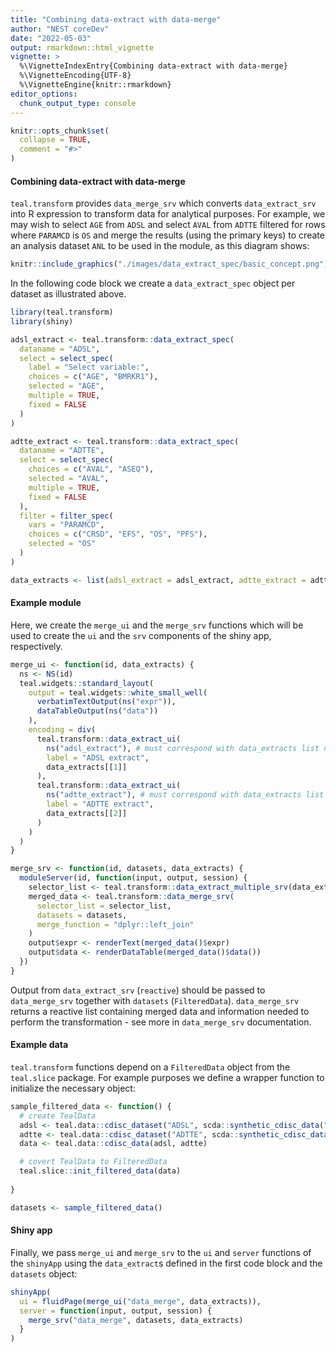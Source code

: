 ```yaml
---
title: "Combining data-extract with data-merge"
author: "NEST coreDev"
date: "2022-05-03"
output: rmarkdown::html_vignette
vignette: >
  %\VignetteIndexEntry{Combining data-extract with data-merge}
  %\VignetteEncoding{UTF-8}
  %\VignetteEngine{knitr::rmarkdown}
editor_options:
  chunk_output_type: console
---
```


```r
knitr::opts_chunk$set(
  collapse = TRUE,
  comment = "#>"
)
```

#### Combining data-extract with data-merge

`teal.transform` provides `data_merge_srv` which converts `data_extract_srv` into R expression to transform data 
for analytical purposes. For example, we may wish to select `AGE` from `ADSL` and select `AVAL` from `ADTTE` filtered 
for rows where `PARAMCD` is `OS` and merge the results (using the primary keys) to create an analysis dataset 
`ANL` to be used in the module, as this diagram shows:

```r
knitr::include_graphics("./images/data_extract_spec/basic_concept.png")
```

In the following code block we create a `data_extract_spec` object per dataset as illustrated above. 

```r
library(teal.transform)
library(shiny)

adsl_extract <- teal.transform::data_extract_spec(
  dataname = "ADSL",
  select = select_spec(
    label = "Select variable:",
    choices = c("AGE", "BMRKR1"),
    selected = "AGE",
    multiple = TRUE,
    fixed = FALSE
  )
)

adtte_extract <- teal.transform::data_extract_spec(
  dataname = "ADTTE",
  select = select_spec(
    choices = c("AVAL", "ASEQ"),
    selected = "AVAL",
    multiple = TRUE,
    fixed = FALSE
  ),
  filter = filter_spec(
    vars = "PARAMCD",
    choices = c("CRSD", "EFS", "OS", "PFS"),
    selected = "OS"
  )
)

data_extracts <- list(adsl_extract = adsl_extract, adtte_extract = adtte_extract)
```

#### Example module

Here, we create the `merge_ui` and the `merge_srv` functions which will be used to create the `ui` and the `srv`
components of the shiny app, respectively. 

```r
merge_ui <- function(id, data_extracts) {
  ns <- NS(id)
  teal.widgets::standard_layout(
    output = teal.widgets::white_small_well(
      verbatimTextOutput(ns("expr")),
      dataTableOutput(ns("data"))
    ),
    encoding = div(
      teal.transform::data_extract_ui(
        ns("adsl_extract"), # must correspond with data_extracts list names
        label = "ADSL extract",
        data_extracts[[1]]
      ),
      teal.transform::data_extract_ui(
        ns("adtte_extract"), # must correspond with data_extracts list names
        label = "ADTTE extract",
        data_extracts[[2]]
      )
    )
  )
}

merge_srv <- function(id, datasets, data_extracts) {
  moduleServer(id, function(input, output, session) {
    selector_list <- teal.transform::data_extract_multiple_srv(data_extracts, datasets)
    merged_data <- teal.transform::data_merge_srv(
      selector_list = selector_list,
      datasets = datasets,
      merge_function = "dplyr::left_join"
    )
    output$expr <- renderText(merged_data()$expr)
    output$data <- renderDataTable(merged_data()$data())
  })
}
```

Output from `data_extract_srv` (`reactive`) should be passed to `data_merge_srv` together with `datasets`
(`FilteredData`). `data_merge_srv` returns a reactive list containing merged data and information needed to perform
the transformation - see more in `data_merge_srv` documentation. 

#### Example data

`teal.transform` functions depend on a `FilteredData` object from the `teal.slice` package. For example purposes we define a 
wrapper function to initialize the necessary object:

```r
sample_filtered_data <- function() {
  # create TealData
  adsl <- teal.data::cdisc_dataset("ADSL", scda::synthetic_cdisc_data("latest")$adsl)
  adtte <- teal.data::cdisc_dataset("ADTTE", scda::synthetic_cdisc_data("latest")$adtte)
  data <- teal.data::cdisc_data(adsl, adtte)

  # covert TealData to FilteredData
  teal.slice::init_filtered_data(data)
  
}

datasets <- sample_filtered_data()
```

#### Shiny app

Finally, we pass `merge_ui` and `merge_srv` to the `ui` and `server` functions of the `shinyApp`
using the `data_extract`s defined in the first code block and the `datasets` object:

```r
shinyApp(
  ui = fluidPage(merge_ui("data_merge", data_extracts)),
  server = function(input, output, session) {
    merge_srv("data_merge", datasets, data_extracts)
  }
)
```
